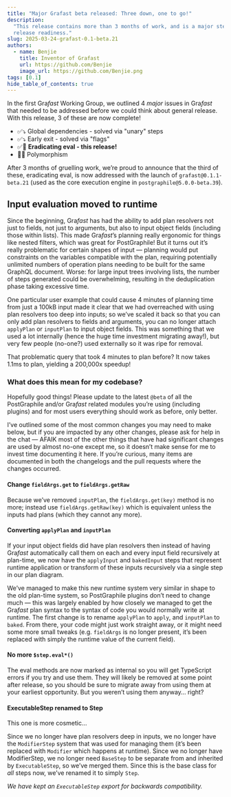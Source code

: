 ```yaml
---
title: "Major Grafast beta released: Three down, one to go!"
description:
  "This release contains more than 3 months of work, and is a major step towards
  release readiness."
slug: 2025-03-24-grafast-0.1-beta.21
authors:
  - name: Benjie
    title: Inventor of Grafast
    url: https://github.com/Benjie
    image_url: https://github.com/Benjie.png
tags: [0.1]
hide_table_of_contents: true
---
```



<p className={styles.intro}>

In the first Gra<em>fast</em> Working Group, we outlined 4 <em>major</em> issues in Gra<em>fast</em>
that needed to be addressed before we could think about general release. With
this release, 3 of these are now complete!

- ✅⤵️ Global dependencies - solved via "unary" steps
- ✅⤵️ Early exit - solved via "flags"
- ✅🎉 **Eradicating eval - this release!**
- 🤔🔜 Polymorphism

After 3 months of gruelling work, we’re proud to announce that the third of
these, eradicating eval, is now addressed with the launch of
`grafast@0.1.1-beta.21` (used as the core execution engine in
`postgraphile@5.0.0-beta.39`).

</p>

## Input evaluation moved to runtime

Since the beginning, Gra*fast* has had the ability to add plan resolvers not
just to fields, not just to arguments, but also to input object fields
(including those within lists). This made Gra*fast*’s planning really ergonomic
for things like nested filters, which was great for PostGraphile! But it turns
out it’s really problematic for certain shapes of input — planning would put
constraints on the variables compatible with the plan, requiring potentially
unlimited numbers of operation plans needing to be built for the same GraphQL
document. Worse: for large input trees involving lists, the number of steps
generated could be overwhelming, resulting in the deduplication phase taking
excessive time.

One particular user example that could cause 4 minutes of planning time from
just a 100kB input made it clear that we had overreached with using plan
resolvers too deep into inputs; so we’ve scaled it back so that you can only add
plan resolvers to fields and arguments, you can no longer attach `applyPlan` or
`inputPlan` to input object fields. This was something that we used a lot
internally (hence the huge time investment migrating away!), but very few people
(no-one?) used externally so it was ripe for removal.

That problematic query that took 4 minutes to plan before? It now takes 1.1ms to
plan, yielding a 200,000x speedup!

<!-- truncate-->

### What does this mean for my codebase?

Hopefully good things! Please update to the latest `@beta` of all the
PostGraphile and/or Gra*fast* related modules you’re using (including plugins)
and for most users everything should work as before, only better.

I’ve outlined some of the most common changes you may need to make below, but if
you are impacted by any other changes, please ask for help in the chat — AFAIK
most of the other things that have had significant changes are used by almost
no-one except me, so it doesn’t make sense for me to invest time documenting it
here. If you’re curious, many items are documented in both the changelogs and
the pull requests where the changes occurred.

#### Change `fieldArgs.get` to `fieldArgs.getRaw`

Because we’ve removed `inputPlan`, the `fieldArgs.get(key)` method is no more;
instead use `fieldArgs.getRaw(key)` which is equivalent unless the inputs had
plans (which they cannot any more).

#### Converting `applyPlan` and `inputPlan`

If your input object fields did have plan resolvers then instead of having
Gra*fast* automatically call them on each and every input field recursively at
plan-time, we now have the `applyInput` and `bakedInput` steps that represent
runtime application or transform of these inputs recursively via a single step
in our plan diagram.

We’ve managed to make this new runtime system very similar in shape to the old
plan-time system, so PostGraphile plugins don’t need to change much — this was
largely enabled by how closely we managed to get the Gra*fast* plan syntax to the
syntax of code you would normally write at runtime. The first change is to
rename `applyPlan` to `apply`, and `inputPlan` to `baked`. From there, your code
might just work straight away, or it might need some more small tweaks (e.g.
`fieldArgs` is no longer present, it’s been replaced with simply the runtime
value of the current field).

#### No more `$step.eval*()`

The eval methods are now marked as internal so you will get TypeScript errors if
you try and use them. They will likely be removed at some point after release,
so you should be sure to migrate away from using them at your earliest
opportunity. But you weren’t using them anyway… right?

#### ExecutableStep renamed to Step

This one is more cosmetic…

Since we no longer have plan resolvers deep in inputs, we no longer have the
`ModifierStep` system that was used for managing them (it’s been replaced with
`Modifier` which happens at runtime). Since we no longer have ModifierStep, we
no longer need `BaseStep` to be separate from and inherited by `ExecutableStep`,
so we’ve merged them. Since this is the base class for _all_ steps now, we’ve
renamed it to simply `Step`.

_We have kept an <code>ExecutableStep</code> export for backwards
compatibility._
